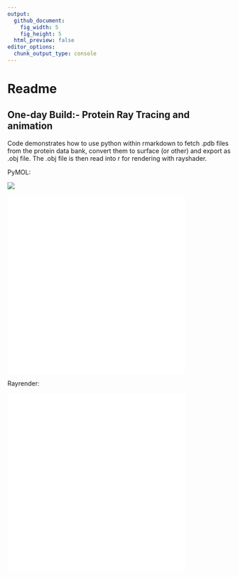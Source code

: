 ---
output: 
  github_document:
    fig_width: 5
    fig_height: 5
  html_preview: false
editor_options: 
  chunk_output_type: console
---
Readme
=========================================================

One-day Build:- Protein Ray Tracing and animation
--------

Code demonstrates how to use python within rmarkdown to fetch .pdb files from the protein data bank, convert them to surface (or other) and export as .obj file. The .obj file is then read into r for rendering with rayshader.

PyMOL:

<img src="Examples/pymol.gif" ></img>


<iframe width="400" height="400" src="Examples/pymol.mp4" align="middle" frameborder="0"></iframe>


Rayrender:

<iframe width="400" height="400" src="Examples/rayrender_lowres.mp4" align="middle" frameborder="0"></iframe>
